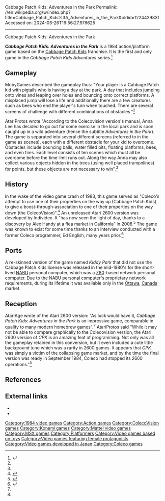Cabbage Patch Kids: Adventures in the Park
Permalink: //en.wikipedia.org/w/index.php?title=Cabbage_Patch_Kids%3A_Adventures_in_the_Park&oldid=1224429831
Accessed on: 2024-06-26T16:56:27.976625



------
Cabbage Patch Kids: Adventures in the Park
{{Short description| 1984 action/platform video game}}
{{Infobox video game
| title         = Cabbage Patch Kids: <br> Adventures in the Park
| image         = Cabbage Patch Kids Adventure in the Park.jpg
| caption       = 
| developer     = [[Konami Corporation]]
| publisher     = [[Coleco Industries, Inc.]]
| series        = ''Cabbage Patch Kids Adventures'' 
| platforms     = [[ColecoVision]], [[MSX]], [[NABU_Network|NABU PC]]
| released      = 1984
| genre         = Action
}}

'''''Cabbage Patch Kids: Adventures in the Park''''' is a 1984 action/platform game based on the [[Cabbage Patch Kids]] franchise. It is the first and only game in the ''Cabbage Patch Kids Adventures'' series.<ref>{{cite web|url=http://www.colecovisionzone.com/page/game/coleco/cabbage_patch_kids_adventures_in_the_park.html|title=Colecovision Zone Cabbage Patch Kids Adventure in the Park|work=colecovisionzone.com}}</ref>

==Gameplay==
MobyGames described the gameplay thus: "Your player is a Cabbage Patch kid with pigtails who is having a day at the park. A day that includes jumping onto vines and leaping over holes and bouncing onto correct platforms. A misplaced jump will lose a life and additionally there are a few creatures such as bees who end the player's turn when touched. There are several screens of challenge with different combinations of obstacles."<ref name="mobygames.com"/>

AtariProtos wrote "According to the Colecovision version's manual, Anna Lee has decided to go out for some exercise in the local park and is soon caught up in a wild adventure (hence the subtitle ''Adventures in the Park'').  The game is separated into several different screens (referred to in the game as scenes), each with a different obstacle for your kid to overcome.  Obstacles include bouncing balls, water filled pits, floating platforms, bees, and even fires.  Each level consists of ten scenes which must all be overcome before the time limit runs out.  Along the way Anna may also collect various objects hidden in the trees (using well placed trampolines) for points, but these objects are not necessary to win".<ref name="atariprotos.com"/>

==History==
In the wake of the video game crash of 1983, this game served as "Coleco's attempt to use one of their properties on the way up (Cabbage Patch Kids) to give a boost-through-association to one of their properties on the way down (the ColecoVision)".<ref name="mobygames.com">{{cite web|url=http://www.mobygames.com/game/cabbage-patch-kids-adventures-in-the-park|title=Cabbage Patch Kids Adventures in the Park for ColecoVision (1984) - MobyGames|work=MobyGames}}</ref> An unreleased Atari 2600 version was developed by Individeo. It "has now seen the light of day, thanks to a discovery by Alex Handy at a flea market in California" in 2008.<ref name="atariage.com">{{AtariAge software|id=2767|access-date=2014-09-15}}</ref> The game was known to exist for some time thanks to an interview conducted with a former Coleco programmer, Ed English, many years prior.<ref name="atariprotos.com">{{cite web|url=http://www.atariprotos.com/2600/software/cpk/cpk.htm|title=AtariProtos.com - All Your Protos Are Belong To Us!|work=atariprotos.com}}</ref>

==Ports ==
A re-skinned version of the game named ''Kiddy Park'' that did not use the Cabbage Patch Kids license was released in the mid-1980's for the short-lived [[NABU_Network|NABU]] personal computer, which was a [[Zilog_Z80A|Z80]]-based network personal computer. Due to the NABU personal computer's proprietary network requirements, during its lifetime it was available only in the [[Ottawa]], [[Canada]] market.

==Reception==
AtariAge wrote of the Atari 2600 version: "As luck would have it, ''Cabbage Patch Kids: Adventures in the Park'' is an impressive game, comparable in quality to many modern homebrew games".<ref name="atariage.com"/> AtariProtos said "While it may not be able to compare graphically to the Colecovision version, the Atari 2600 version of ''CPK'' is an amazing feat of programming.  Not only was all the gameplay retained in this conversion, but it even included a cute little background tune which was a rarity in 2600 games.  It appears that ''CPK'' was simply a victim of the collapsing game market, and by the time the final version was ready in September 1984, Coleco had stopped its 2600 operations."<ref name="atariprotos.com"/>

==References==
{{reflist}}

==External links==
* {{moby game|id=/cabbage-patch-kids-adventures-in-the-park}}
* {{IAg|Cabbage_Patch_Kids_Adventures_in_the_Park_1984-06-30_OAA_proto|platform=Colecovision prototype}}

[[Category:1984 video games]]
[[Category:Action games]]
[[Category:ColecoVision games]]
[[Category:Konami games]]
[[Category:Mattel video games]]
[[Category:MSX games]]
[[Category:Platformers]]
[[Category:Video games based on toys]]
[[Category:Video games featuring female protagonists]]
[[Category:Video games developed in Japan]]
[[Category:Coleco games]]